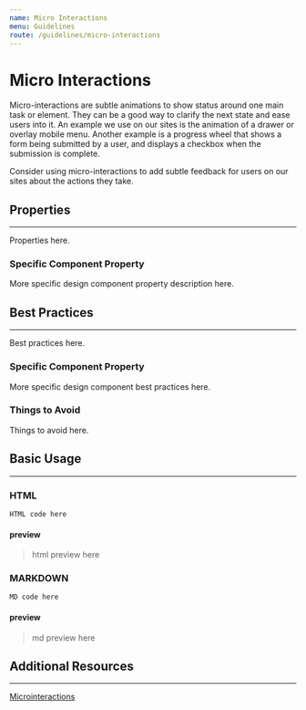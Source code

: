 ```yaml
---
name: Micro Interactions
menu: Guidelines
route: /guidelines/micro-interactions
---
```


# Micro Interactions

Micro-interactions are subtle animations to show status around one main task or element. They can be a good way to 
clarify the next state and ease users into it. An example we use on our sites is the animation of a drawer or overlay 
mobile menu. Another example is a progress wheel that shows a form being submitted by a user, and displays a checkbox 
when the submission is complete.

Consider using micro-interactions to add subtle feedback for users on our sites about the actions they take.

## Properties
---

Properties here.

### Specific Component Property

More specific design component property description here.

## Best Practices
---

Best practices here.

### Specific Component Property

More specific design component best practices here.

### Things to Avoid

Things to avoid here.

## Basic Usage
---

### HTML

`HTML code here`

#### preview

> html preview here

### MARKDOWN 

`MD code here`

#### preview

> md preview here

## Additional Resources
---

[Microinteractions](https://designmodo.com/microinteractions/ "alt text needed")
